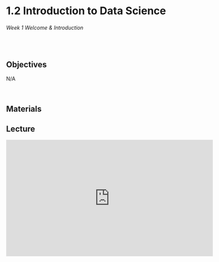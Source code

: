 # 1.2 Introduction to Data Science

######  Week 1 Welcome & Introduction
<br>

## Objectives 

N/A

<br>

## Materials


## Lecture

<iframe width="560" height="315" src="https://www.youtube.com/embed/BpZPxJwIg7M" title="YouTube video player" frameborder="0" allow="accelerometer; autoplay; clipboard-write; encrypted-media; gyroscope; picture-in-picture; web-share" allowfullscreen></iframe>